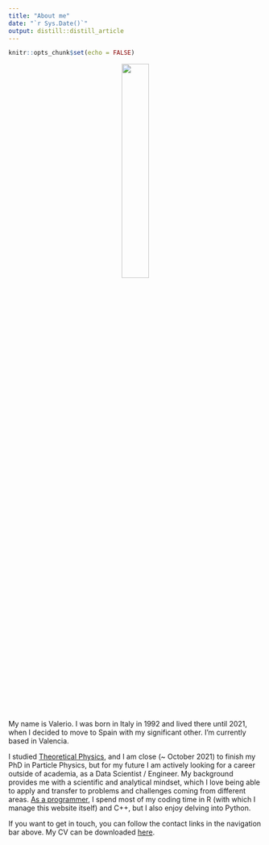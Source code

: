 ```yaml
---
title: "About me"
date: "`r Sys.Date()`"
output: distill::distill_article
---
```


```r
knitr::opts_chunk$set(echo = FALSE)
```

<center>
![](img/me-circle-cropped.png){width=33%}
</center>

My name is Valerio. I was born in Italy in 1992 and lived there until 2021, when I decided to move to Spain with my significant other. I'm currently based in Valencia.

I studied [Theoretical Physics](physics.html), and I am close (~ October 2021) to finish my PhD in Particle Physics, but for my future I am actively looking for a career outside of academia, as a Data Scientist / Engineer. My background provides me with a scientific and analytical mindset, which I love being able to apply and transfer to problems and challenges coming from different areas.
[As a programmer](code.html), I spend most of my coding time in R (with which I 
manage this website itself) and C++, but I also enjoy delving into Python.

If you want to get in touch, you can follow the contact links in the navigation bar above. My CV can be downloaded [here](cv/cv.pdf). 
